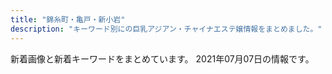```yaml
---
title: "錦糸町・亀戸・新小岩"
description: "キーワード別にの巨乳アジアン・チャイナエステ嬢情報をまとめました。"
---
```


新着画像と新着キーワードをまとめています。
2021年07月07日の情報です。

<DmmAffiliateIns />
<KeywordTable
  shops={
    [
    {
        "url": "http://miyabi-aroma.xyz/",
        "keywords": {
            "C": 7
        },
        "name": "\u685c",
        "img_links": [
            "http://miyabi-aroma.xyz/images/3/1.jpg",
            "http://miyabi-aroma.xyz/images/staff/3/ami.jpg",
            "http://miyabi-aroma.xyz/images/index-rose_13.png",
            "http://miyabi-aroma.xyz/images/staff/3/miya2.jpg",
            "http://miyabi-aroma.xyz/images/staff/3/yaya1.jpg",
            "http://miyabi-aroma.xyz/images/index-rose_02.png",
            "http://miyabi-aroma.xyz/images/nav/nav-staff.jpg",
            "http://miyabi-aroma.xyz/images/staff/3/rina.jpg",
            "http://miyabi-aroma.xyz/images/staff/3/yaya2.jpg",
            "http://miyabi-aroma.xyz/images/staff/3/ami2.jpg",
            "http://miyabi-aroma.xyz/images/staff/3/miya.jpg",
            "http://miyabi-aroma.xyz/images/index-rose_09.png",
            "http://miyabi-aroma.xyz/images/11.png",
            "http://miyabi-aroma.xyz/images/staff/3/kiki2.jpg",
            "http://miyabi-aroma.xyz/images/index-rose_04.png",
            "http://miyabi-aroma.xyz/images/nav/nav-job.jpg",
            "http://miyabi-aroma.xyz/images/shishu/se2.jpg",
            "http://miyabi-aroma.xyz/images/nav/nav-sys.jpg",
            "http://miyabi-aroma.xyz/images/staff/3/yami.jpg",
            "http://miyabi-aroma.xyz/images/3/2.jpg",
            "http://miyabi-aroma.xyz/images/staff/3/kiki.jpg",
            "http://miyabi-aroma.xyz/images/1801706901.jpg",
            "http://miyabi-aroma.xyz/images/shishu/se1.jpg",
            "http://miyabi-aroma.xyz/images/index-rose_07.png",
            "http://miyabi-aroma.xyz/images/staff/3/rina2.jpg",
            "http://miyabi-aroma.xyz/images/nav/nav-info.jpg"
        ],
        "station": "JR\u4e80\u6238\u99c5\u6771\u53e3"
    },
    {
        "name": "\u7652\u3057\u306e\u68ee",
        "station": "\u9752\u7825\u99c5",
        "img_links": [
            "http://iyasimori.jpest.net/uploads//sites/37/2021/01/top.jpg",
            "http://iyasimori.jpest.net/uploads//sites/37/2021/04/g1-3.jpg",
            "http://iyasimori.jpest.net/uploads//sites/37/2021/01/g2-2-150x150.jpg",
            "http://iyasimori.jpest.net/uploads//sites/37/2021/04/g1-3-150x150.jpg",
            "http://iyasimori.jpest.net/uploads//sites/37/2021/01/r5.jpg",
            "http://iyasimori.jpest.net/uploads//sites/37/2021/01/tite-staff.jpg",
            "http://iyasimori.jpest.net/uploads//sites/37/2021/01/g5-150x150.jpg",
            "http://iyasimori.jpest.net/uploads//sites/37/2021/04/g1-2-150x150.jpg",
            "http://iyasimori.jpest.net/uploads//sites/37/2021/01/a2.jpg",
            "http://iyasimori.jpest.net/uploads//sites/37/2021/01/g2-2.jpg",
            "http://iyasimori.jpest.net/uploads//sites/37/2021/01/r3-1.jpg",
            "http://iyasimori.jpest.net/uploads//sites/37/2021/01/bj_03.jpg",
            "http://iyasimori.jpest.net/uploads//sites/37/2021/01/r4-1.jpg",
            "http://iyasimori.jpest.net/uploads//sites/37/2021/01/g5.jpg",
            "http://iyasimori.jpest.net/uploads//sites/37/2021/01/g4-150x150.jpg",
            "http://iyasimori.jpest.net/uploads//sites/37/2021/01/g1-3.jpg",
            "http://iyasimori.jpest.net/uploads//sites/37/2021/01/news01.png",
            "http://iyasimori.jpest.net/uploads//sites/37/2021/04/g1-2.jpg",
            "http://iyasimori.jpest.net/uploads//sites/37/2021/01/g1-3-150x150.jpg",
            "http://iyasimori.jpest.net/uploads//sites/37/2021/01/a.jpg",
            "http://iyasimori.jpest.net/uploads//sites/37/2021/01/g3-2.jpg",
            "http://iyasimori.jpest.net/uploads//sites/37/2021/01/news03.png",
            "http://iyasimori.jpest.net/uploads//sites/37/2021/01/g3-2-150x150.jpg",
            "http://iyasimori.jpest.net/uploads//sites/37/2021/01/mobile.png",
            "http://iyasimori.jpest.net/uploads//sites/37/2021/01/r6.jpg",
            "http://iyasimori.jpest.net/uploads//sites/37/2021/01/g4.jpg"
        ],
        "url": "http://iyasimori.jpest.net/",
        "keywords": {}
    },
    {
        "name": "\u3088\u308d\u3053\u3073",
        "keywords": {},
        "img_links": [
            "http://k-yorocobi.com/images/bar-news.png",
            "http://k-yorocobi.com/pic/pic1.jpg",
            "http://k-yorocobi.com/images/footer.png",
            "http://k-yorocobi.com/images/b-tel.png",
            "http://k-yorocobi.com/images/bar-pickup.png",
            "http://k-yorocobi.com/images/bar-cam.png",
            "http://k-yorocobi.com/staff/s-yuyu.jpg",
            "http://k-yorocobi.com/pic/pic4.jpg",
            "http://k-yorocobi.com/pic/pic3.jpg",
            "http://k-yorocobi.com/images/bar-interior.png",
            "http://k-yorocobi.com/staff/s-emi.jpg",
            "http://k-yorocobi.com/pic/pic2.jpg",
            "http://k-yorocobi.com/images/c-top.png",
            "http://k-yorocobi.com/images/b-movie.png",
            "http://k-yorocobi.com/images/b-awaawa.png",
            "http://k-yorocobi.com/images/c-staff.png",
            "http://k-yorocobi.com/images/b-mobile.png",
            "http://k-yorocobi.com/images/c-interior.png",
            "http://k-yorocobi.com/images/bar-staff.png",
            "http://k-yorocobi.com/staff/s-tika.jpg",
            "http://k-yorocobi.com/images/bill.jpg",
            "http://k-yorocobi.com/staff/s-rina.jpg"
        ],
        "url": "http://k-yorocobi.com/",
        "station": "JR\u9326\u7cf8\u753a\u99c5\u5317\u53e3"
    },
    {
        "keywords": {
            "86": 1,
            "90": 2,
            "93": 1
        },
        "name": "\u30ea\u30e9\u30c3\u30af\u30b9\u306e\u68ee",
        "img_links": [
            "http://ipidiw.com/relaxnomori/images/mobile.jpg",
            "http://ipidiw.com/relaxnomori/images/tt.jpg",
            "http://ipidiw.com/relaxnomori/images/tp.png",
            "http://ipidiw.com/relaxnomori/user_data/00000017.jpg",
            "http://ipidiw.com/relaxnomori/user_data/00000019.jpg",
            "http://ipidiw.com/relaxnomori/user_data/00000020.jpg",
            "http://ipidiw.com/relaxnomori/images/rem.jpg",
            "http://ipidiw.com/relaxnomori/images/staff_t.jpg",
            "http://ipidiw.com/relaxnomori/images/interior_t.jpg",
            "http://ipidiw.com/relaxnomori/images/news.jpg",
            "http://ipidiw.com/relaxnomori/images/interior.png",
            "http://ipidiw.com/relaxnomori/user_data/00000018.jpg"
        ],
        "url": "http://ipidiw.com/relaxnomori/",
        "station": "\u68ee\u4e0b\u99c5A4\u53e3"
    },
    {
        "img_links": [
            "https://doraimon.tyo.cm/photos/sites/32/2021/04/202104280419564.jpg",
            "https://doraimon.tyo.cm/photos/sites/32/2021/03/2021032507045669.jpg",
            "https://doraimon.tyo.cm/photos/sites/32/2021/04/202104070649510.jpg",
            "https://doraimon.tyo.cm/images/link.jpg",
            "https://doraimon.tyo.cm/photos/sites/32/2021/05/2021051407405290.jpg",
            "https://doraimon.tyo.cm/photos/sites/32/2021/03/2021032301301384.jpg",
            "https://doraimon.tyo.cm/photos/sites/32/2021/06/2021061505174875.jpg",
            "https://doraimon.tyo.cm/images/staff_line.jpg",
            "https://doraimon.tyo.cm/photos/sites/32/2021/03/2021030207305994.jpg",
            "https://doraimon.tyo.cm/images/s_news.jpg",
            "https://doraimon.tyo.cm/photos/sites/32/2021/06/2021062410121924.jpg",
            "https://doraimon.tyo.cm/photos/sites/32/2021/03/2021030207304993.jpg",
            "https://doraimon.tyo.cm/photos/sites/32/2021/03/2021030207304862.jpg",
            "https://doraimon.tyo.cm/photos/sites/32/2021/03/2021031206553637.jpg",
            "https://doraimon.tyo.cm/photos/sites/32/2021/03/202103120651532.jpg",
            "https://doraimon.tyo.cm/images/top.jpg",
            "https://doraimon.tyo.cm/photos/sites/32/2021/05/2021051104372699.jpg",
            "https://doraimon.tyo.cm/images/mobile.jpg",
            "https://doraimon.tyo.cm/images/s_face.jpg",
            "https://doraimon.tyo.cm/photos/sites/32/2021/03/2021030207310114.jpg"
        ],
        "keywords": {
            "83": 3,
            "86": 3,
            "E": 2,
            "85": 3,
            "D": 10,
            "87": 3
        },
        "url": "https://doraimon.tyo.cm/",
        "station": "JR\u4e80\u6238\u99c5\u5317\u53e3",
        "name": "\u30c9\u30e9\u3048\u3082\u3093"
    },
    {
        "station": "JR\u65b0\u5c0f\u5ca9\u99c5\u5357\u53e3",
        "url": "http://y-rlx.net/",
        "name": "\u7f8e\u697d",
        "keywords": {
            "90": 1,
            "92": 1,
            "88": 1,
            "89": 1,
            "87": 1,
            "95": 2,
            "86": 2,
            "85": 1
        },
        "img_links": [
            "http://y-rlx.net/girl/05.jpg",
            "http://y-rlx.net/images/line.jpg",
            "http://y-rlx.net/images/sys_16.jpg",
            "http://y-rlx.net/images/acc_16.jpg",
            "http://y-rlx.net/images/index_12.jpg",
            "http://y-rlx.net/girl/02.jpg",
            "http://y-rlx.net/images/acc_tit01.jpg",
            "http://y-rlx.net/images/index_23.jpg",
            "http://y-rlx.net/girl/01.jpg",
            "http://y-rlx.net/girl/07a.jpg",
            "http://y-rlx.net/images/index_04.png",
            "http://y-rlx.net/images/index_14.png",
            "http://y-rlx.net/girl/08.jpg",
            "http://y-rlx.net/girl/09a.jpg",
            "http://y-rlx.net/girl/07.jpg",
            "http://y-rlx.net/images/index_13.jpg",
            "http://y-rlx.net/girl/05a.jpg",
            "http://y-rlx.net/girl/010.jpg",
            "http://y-rlx.net/images/index_08.jpg",
            "http://y-rlx.net/images/index_07.png",
            "http://y-rlx.net/images/index_10.jpg",
            "http://y-rlx.net/images/index_19.png",
            "http://y-rlx.net/girl/011.jpg",
            "http://y-rlx.net/girl/03a.jpg",
            "http://y-rlx.net/images/acc_tit.jpg",
            "http://y-rlx.net/images/acc_tit03.jpg",
            "http://y-rlx.net/images/index_09.jpg",
            "http://y-rlx.net/girl/011a.jpg",
            "http://y-rlx.net/girl/010a.jpg",
            "http://y-rlx.net/images/02.png",
            "http://y-rlx.net/images/info.png",
            "http://y-rlx.net/images/index_11.jpg",
            "http://y-rlx.net/images/index_06.png",
            "http://y-rlx.net/girl/03.jpg",
            "http://y-rlx.net/images/rex_16.jpg",
            "http://y-rlx.net/images/index_02.png",
            "http://y-rlx.net/images/03.png",
            "http://y-rlx.net/girl/p01.jpg",
            "http://y-rlx.net/images/rec.jpg",
            "http://y-rlx.net/images/index_16.png",
            "http://y-rlx.net/girl/00.jpg",
            "http://y-rlx.net/girl/06.jpg",
            "http://y-rlx.net/images/index_21.jpg",
            "http://y-rlx.net/girl/09.jpg",
            "http://y-rlx.net/images/rec_16.jpg",
            "http://y-rlx.net/images/sys.jpg",
            "http://y-rlx.net/images/staff_16.jpg",
            "http://y-rlx.net/images/01.png"
        ]
    },
    {
        "url": "https://awa-akasuri.jp/",
        "img_links": [
            "https://awa-akasuri.jp/wp-content/uploads/2020/01/rika24_1.png",
            "https://awa-akasuri.jp/wp-content/uploads/2020/01/tomo25.png",
            "https://awa-akasuri.jp/wp-content/uploads/2020/09/1_sp.png",
            "https://awa-akasuri.jp/wp-content/uploads/2020/09/movie.png",
            "https://awa-akasuri.jp/wp-content/uploads/2020/01/mika21.png",
            "https://awa-akasuri.jp/wp-content/uploads/2020/09/awawa400x400-270x174.png",
            "https://awa-akasuri.jp/wp-content/uploads/2020/09/2_sp.png",
            "https://awa-akasuri.jp/wp-content/uploads/2020/09/5_pc.png",
            "https://awa-akasuri.jp/wp-content/uploads/2020/09/1_pc.png",
            "https://awa-akasuri.jp/wp-content/uploads/2020/09/4_pc.png",
            "https://awa-akasuri.jp/wp-content/uploads/2020/09/2_pc.png",
            "https://awa-akasuri.jp/wp-content/uploads/2020/01/kokomi_1.jpg",
            "https://awa-akasuri.jp/wp-content/uploads/2020/01/yuki26.png",
            "https://awa-akasuri.jp/wp-content/uploads/2020/09/awawa400x400.png",
            "https://awa-akasuri.jp/wp-content/uploads/2020/01/mai1_1.jpg",
            "https://awa-akasuri.jp/wp-content/uploads/2020/01/yumi22.png",
            "https://awa-akasuri.jp/wp-content/uploads/2020/01/aya22.png",
            "https://awa-akasuri.jp/wp-content/uploads/2020/09/3_pc.png",
            "https://awa-akasuri.jp/wp-content/uploads/2020/09/sora.png"
        ],
        "name": "\u3042\u308f\u308f",
        "keywords": {
            "\u30bb\u30af\u30b7\u30fc": 11,
            "C": 13,
            "D": 104,
            "88": 26,
            "87": 52,
            "86": 13,
            "85": 26
        },
        "station": "JR\u9326\u7cf8\u753a\u99c5\u5357\u53e3"
    },
    {
        "keywords": {
            "D": 24,
            "88": 8,
            "C": 8,
            "86": 16,
            "G": 8,
            "87": 16
        },
        "url": "http://www.sherry.relaxjp.info/",
        "img_links": [
            "http://www.sherry.relaxjp.info/images/s_pickup.png",
            "http://www.sherry.relaxjp.info/images/s_news.png",
            "http://www.sherry.relaxjp.info/images/s_message.png",
            "http://www.sherry.relaxjp.info/images/m2.jpg",
            "http://www.sherry.relaxjp.info/images/slider-img001.jpg",
            "http://www.sherry.relaxjp.info/images/m4.jpg",
            "http://www.sherry.relaxjp.info/images/slider-img002.jpg",
            "http://www.sherry.relaxjp.info/files/003.jpg",
            "http://www.sherry.relaxjp.info/files/001.jpg",
            "http://www.sherry.relaxjp.info/images/s_top_therapist.png",
            "http://www.sherry.relaxjp.info/files/005.jpg",
            "http://www.sherry.relaxjp.info/images/m3.jpg",
            "http://www.sherry.relaxjp.info/images/m1.jpg",
            "http://www.sherry.relaxjp.info/images/m6.jpg",
            "http://www.sherry.relaxjp.info/files/004.jpg",
            "http://www.sherry.relaxjp.info/files/002.jpg"
        ],
        "name": "SHERRY",
        "station": "JR\u9326\u7cf8\u753a\u99c5\u5357\u53e3"
    },
    {
        "name": "\u96c5\u82b3",
        "station": "JR\u65b0\u5c0f\u5ca9\u99c5\u5357\u53e3",
        "url": "http://www.o-miyabi.com/",
        "keywords": {
            "D": 4,
            "89": 6,
            "98": 2,
            "85": 4,
            "84": 2,
            "C": 12,
            "86": 2,
            "H": 2
        },
        "img_links": [
            "http://www.o-miyabi.com/images/upload/thumb/db15ea2226867103.jpg",
            "http://www.o-miyabi.com/s/images/t3.jpg",
            "http://www.o-miyabi.com/s/uploads/06.jpg",
            "http://www.o-miyabi.com/s/images/service_03.png",
            "http://www.o-miyabi.com/images/info.jpg",
            "http://www.o-miyabi.com/images/rec_09.jpg",
            "http://www.o-miyabi.com/s/uploads/04.jpg",
            "http://www.o-miyabi.com/images/index_06.jpg",
            "http://www.o-miyabi.com/images/index_10.jpg",
            "http://www.o-miyabi.com/s/images/slider/1.jpg",
            "http://www.o-miyabi.com/images/index_01.jpg",
            "http://www.o-miyabi.com/images/upload/thumb/0dc07af1006255fa.jpg",
            "http://www.o-miyabi.com/s/images/slider/2.jpg",
            "http://www.o-miyabi.com/images/index_02.jpg",
            "http://www.o-miyabi.com/images/index_03.jpg",
            "http://www.o-miyabi.com/images/index_16.jpg",
            "http://www.o-miyabi.com/s/images/top_2.jpg",
            "http://www.o-miyabi.com/images/staff_09.jpg",
            "http://www.o-miyabi.com/s/images/slider/next.png",
            "http://www.o-miyabi.com/s/images/tel.png",
            "http://www.o-miyabi.com/images/index_07.jpg",
            "http://www.o-miyabi.com/s/uploads/07.jpg",
            "http://www.o-miyabi.com/images/index_05.jpg",
            "http://www.o-miyabi.com/s/images/service_01.png",
            "http://www.o-miyabi.com/s/images/t2.jpg",
            "http://www.o-miyabi.com/s/image/nav_hotel.png",
            "http://www.o-miyabi.com/images/upload/thumb/6d7987cae648e809.jpg",
            "http://www.o-miyabi.com/images/index_09.jpg",
            "http://www.o-miyabi.com/s/images/iphone.png",
            "http://www.o-miyabi.com/s/images/slider/3.jpg",
            "http://www.o-miyabi.com/images/upload/thumb/6fceb6aef71115ac.jpg",
            "http://www.o-miyabi.com/s/uploads/01.jpg",
            "http://www.o-miyabi.com/images/upload/thumb/51d074f8f9cdb905.jpg",
            "http://www.o-miyabi.com/images/index_19.jpg",
            "http://www.o-miyabi.com/images/movie_09.jpg",
            "http://www.o-miyabi.com/images/index_13.jpg",
            "http://www.o-miyabi.com/s/images/pc.png",
            "http://www.o-miyabi.com/s/image/nav_manga.png",
            "http://www.o-miyabi.com/images/upload/thumb/0981f77ac0a1e07f.jpg",
            "http://www.o-miyabi.com/images/upload/thumb/928147996b3538a2.jpg",
            "http://www.o-miyabi.com/images/rec.jpg",
            "http://www.o-miyabi.com/s/image/nav_top.png",
            "http://www.o-miyabi.com/s/uploads/02.jpg",
            "http://www.o-miyabi.com/s/images/t1.jpg",
            "http://www.o-miyabi.com/images/upload/thumb/7713de024ddc43e7.jpg",
            "http://www.o-miyabi.com/s/images/slider/prev.png",
            "http://www.o-miyabi.com/images/upload/thumb/57af63e7ff71466b.jpg",
            "http://www.o-miyabi.com/images/index_14.jpg",
            "http://www.o-miyabi.com/images/info_09.jpg",
            "http://www.o-miyabi.com/s/image/nav_topics.png",
            "http://www.o-miyabi.com/s/image/nav_sys.png",
            "http://www.o-miyabi.com/s/image/nav_cast.png",
            "http://www.o-miyabi.com/images/upload/thumb/301c9a35b11a384f.jpg",
            "http://www.o-miyabi.com/images/upload/thumb/ee1f5473198d928e.jpg",
            "http://www.o-miyabi.com/s/uploads/03.jpg",
            "http://www.o-miyabi.com/images/index_18.jpg",
            "http://www.o-miyabi.com/images/upload/thumb/1a8371be7358f1df.jpg",
            "http://www.o-miyabi.com/s/images/okubokomachi.jpg",
            "http://www.o-miyabi.com/images/upload/thumb/04d21d82d11bc049.jpg",
            "http://www.o-miyabi.com/images/upload/thumb/72ffa1fb925d394b.jpg",
            "http://www.o-miyabi.com/images/upload/thumb/0c5cf3b504009aac.jpg",
            "http://www.o-miyabi.com/girl/01.jpg",
            "http://www.o-miyabi.com/images/upload/thumb/a94688ee4d8e03ad.jpg",
            "http://www.o-miyabi.com/images/info_02.jpg",
            "http://www.o-miyabi.com/images/index_04.jpg",
            "http://www.o-miyabi.com/s/uploads/08.jpg",
            "http://www.o-miyabi.com/images/upload/thumb/e12bb065f2380463.jpg",
            "http://www.o-miyabi.com/s/images/service_07.png",
            "http://www.o-miyabi.com/images/upload/thumb/3074da3acdacd1a3.jpg"
        ]
    },
    {
        "url": "http://harunohana.jpest.net/",
        "img_links": [
            "http://harunohana.jpest.net/uploads//sites/38/2021/02/c1.jpg",
            "http://harunohana.jpest.net/uploads//sites/38/2021/04/g5.jpg",
            "http://harunohana.jpest.net/uploads//sites/38/elementor/thumbs/g2-p3mbcgd30zwwmzmmj2u1yl6l7q6iyltkocswnxcbm8.jpg",
            "http://harunohana.jpest.net/uploads//sites/38/2021/02/news-tit.png",
            "http://harunohana.jpest.net/uploads//sites/38/2021/02/c2.jpg",
            "http://harunohana.jpest.net/uploads//sites/38/2021/02/mobile-tit.png",
            "http://harunohana.jpest.net/uploads//sites/38/2021/02/c3.jpg",
            "http://harunohana.jpest.net/uploads//sites/38/2021/02/top-3.png",
            "http://harunohana.jpest.net/uploads//sites/38/elementor/thumbs/g3-p3mbdh0sfjb37s5dl0oi5txkdr5uasv3te8udptyvk.jpg",
            "http://harunohana.jpest.net/uploads//sites/38/2021/03/g5.jpg",
            "http://harunohana.jpest.net/uploads//sites/38/2021/03/g2.jpg",
            "http://harunohana.jpest.net/uploads//sites/38/2021/02/xian.jpg",
            "http://harunohana.jpest.net/uploads//sites/38/2021/03/g1.jpg",
            "http://harunohana.jpest.net/uploads//sites/38/elementor/thumbs/g5-p5qga8zeagwf7efovdavelljg7lsn1y4eanjgcq0uo.jpg",
            "http://harunohana.jpest.net/uploads//sites/38/2021/02/pick-tit.png",
            "http://harunohana.jpest.net/uploads//sites/38/2021/02/mobile.jpg",
            "http://harunohana.jpest.net/uploads//sites/38/2021/03/1.jpg",
            "http://harunohana.jpest.net/uploads//sites/38/elementor/thumbs/c3-p3a4c1sf6l483iry9r6rlk4mpn8la6sbxgemvolfd4.jpg",
            "http://harunohana.jpest.net/uploads//sites/38/2021/02/c6.jpg",
            "http://harunohana.jpest.net/uploads//sites/38/2021/02/tel_info.png",
            "http://harunohana.jpest.net/uploads//sites/38/2021/02/ditiao-1.png",
            "http://harunohana.jpest.net/uploads//sites/38/elementor/thumbs/g1-p3mbbo5xbyuayorl3qn8vsare61ijopmkh8c9mi4sw.jpg",
            "http://harunohana.jpest.net/uploads//sites/38/elementor/thumbs/c2-p3a4by12f8z2t2xevpk9bl2sc3r4fedekxsoykr020.jpg",
            "http://harunohana.jpest.net/uploads//sites/38/elementor/thumbs/g4-p3mbec1gp2hjuwwbjw36y43rzgwycta8xnrv7ujz68.jpg",
            "http://harunohana.jpest.net/uploads//sites/38/2021/02/info-tit.png",
            "http://harunohana.jpest.net/uploads//sites/38/2021/02/tel_top.png",
            "http://harunohana.jpest.net/uploads//sites/38/elementor/thumbs/c1-p3a4bw5e1kwi5v056or06ljv5c0e005xwohq00tseg.jpg",
            "http://harunohana.jpest.net/uploads//sites/38/2021/02/tel_staff.png",
            "http://harunohana.jpest.net/uploads//sites/38/elementor/thumbs/c5-p3a4c3o3k96sqqp7ys00qjnjwezbpkzslpplu8in0o.jpg",
            "http://harunohana.jpest.net/uploads//sites/38/2021/02/c5.jpg",
            "http://harunohana.jpest.net/uploads//sites/38/2021/02/staff-tit.png",
            "http://harunohana.jpest.net/uploads//sites/38/2021/03/g3.jpg",
            "http://harunohana.jpest.net/uploads//sites/38/2021/02/c4.jpg",
            "http://harunohana.jpest.net/uploads//sites/38/2021/02/tel_pickup.png"
        ],
        "station": "JR\u9326\u7cf8\u753a\u5357\u53e3",
        "keywords": {
            "C": 12
        },
        "name": "\u6625\u306e\u82b1"
    },
    {
        "img_links": [
            "http://www.sh-yuki.work/images/top.png",
            "http://www.sh-yuki.work/uploads/191227/1-19122F94110460.jpg",
            "http://www.sh-yuki.work/images/lanmu2.jpg",
            "http://www.sh-yuki.work/uploads/200618/1-20061Q633094V.jpg",
            "http://www.sh-yuki.work/uploads/190105/1-1Z105143921224.jpg",
            "http://www.sh-yuki.work/images/lanmu4.jpg",
            "http://www.sh-yuki.work/uploads/200618/1-20061Q6342Y06.jpg",
            "http://www.sh-yuki.work/uploads/191221/1-191221111A3123.jpg",
            "http://www.sh-yuki.work/uploads/190105/1-1Z105143R9539.jpg",
            "http://www.sh-yuki.work/uploads/200218/1-20021Q3591A57.jpg",
            "http://www.sh-yuki.work/uploads/210607/1-21060F93SS40.jpg",
            "http://www.sh-yuki.work/images/1.jpg",
            "http://www.sh-yuki.work/uploads/191104/1-1911041I124915.jpg",
            "http://www.sh-yuki.work/uploads/191021/1-19102116361I39.jpg",
            "http://www.sh-yuki.work/uploads/191202/1-191202154021200.jpg",
            "http://www.sh-yuki.work/uploads/200127/1-20012G02404310.jpg",
            "http://www.sh-yuki.work/uploads/210607/1-21060F93RT17.jpg",
            "http://www.sh-yuki.work/uploads/201214/1-20121416231WV.jpg",
            "http://www.sh-yuki.work/uploads/191006/1-191006105P61Z.jpg",
            "http://www.sh-yuki.work/uploads/191006/1-191006105IM24.jpg",
            "http://www.sh-yuki.work/uploads/200218/1-20021Q359301Q.jpg",
            "http://www.sh-yuki.work/uploads/190105/1-1Z1051440193X.jpg",
            "http://www.sh-yuki.work/images/lanmu3.jpg",
            "http://www.sh-yuki.work/uploads/201215/1-201215145200113.jpg",
            "http://www.sh-yuki.work/uploads/200620/1-200620154311K4.jpg",
            "http://www.sh-yuki.work/uploads/190105/1-1Z105143940E6.jpg",
            "http://www.sh-yuki.work/images/room1.jpg",
            "http://www.sh-yuki.work/uploads/200713/1-200G3110344421.jpg",
            "http://www.sh-yuki.work/images/mobile.jpg",
            "http://www.sh-yuki.work/uploads/210216/1-210216154445506.jpg",
            "http://www.sh-yuki.work/images/end.png",
            "http://www.sh-yuki.work/uploads/200620/1-20062015425B54.jpg",
            "http://www.sh-yuki.work/images/nbj2.jpg",
            "http://www.sh-yuki.work/images/s_staff.jpg",
            "http://www.sh-yuki.work/uploads/201214/1-201214162100347.jpg",
            "http://www.sh-yuki.work/uploads/201215/1-201215145153M4.jpg",
            "http://www.sh-yuki.work/images/s_news.jpg",
            "http://www.sh-yuki.work/images/room2.jpg",
            "http://www.sh-yuki.work/uploads/200713/1-200G3125135C2.jpg",
            "http://www.sh-yuki.work/uploads/190110/1-1Z110093529363.png",
            "http://www.sh-yuki.work/uploads/191227/1-19122F93911958.jpg",
            "http://www.sh-yuki.work/uploads/210216/1-210216154459443.jpg",
            "http://www.sh-yuki.work/uploads/200110/1-20011013245Y49.jpg",
            "http://www.sh-yuki.work/images/lanmu5.jpg",
            "http://www.sh-yuki.work/uploads/191028/1-19102Q03S5a4.jpg",
            "http://www.sh-yuki.work/images/room3.jpg",
            "http://www.sh-yuki.work/images/room4.jpg"
        ],
        "station": "JR\u5c0f\u5ca9\u99c5\u5317\u53e3",
        "url": "http://www.sh-yuki.work/",
        "name": "\u3086\u304d",
        "keywords": {
            "D": 18,
            "89": 2,
            "86": 14,
            "88": 2
        }
    },
    {
        "img_links": [
            "http://www.es-raku.link/images/tel.jpg",
            "http://www.es-raku.link/images/3.jpg",
            "http://www.es-raku.link/images/menu/staff.png",
            "http://www.es-raku.link/img/ayaka1.jpg",
            "http://www.es-raku.link/images/int2.png",
            "http://www.es-raku.link/images/interior_t.png",
            "http://www.es-raku.link/staff/ayaka.jpg",
            "http://www.es-raku.link/staff/riri.jpg",
            "http://www.es-raku.link/img/lucky1.jpg",
            "http://www.es-raku.link/images/2.jpg",
            "http://www.es-raku.link/img/ruru1.jpg",
            "http://www.es-raku.link/images/8.jpg",
            "http://www.es-raku.link/staff/ruru.jpg",
            "http://www.es-raku.link/images/news.jpg",
            "http://www.es-raku.link/images/7.jpg",
            "http://www.es-raku.link/images/menu/top.png",
            "http://www.es-raku.link/images/r1.jpg",
            "http://www.es-raku.link/staff/lucky.jpg",
            "http://www.es-raku.link/images/rtel.jpg",
            "http://www.es-raku.link/img/riri1.jpg",
            "http://www.es-raku.link/images/sys1.jpg",
            "http://www.es-raku.link/staff/kaori.jpg",
            "http://www.es-raku.link/img/mai1.jpg",
            "http://www.es-raku.link/staff/mai.jpg",
            "http://www.es-raku.link/img/yuki1.jpg",
            "http://www.es-raku.link/images/line.png",
            "http://www.es-raku.link/images/r2.jpg",
            "http://www.es-raku.link/images/head.png",
            "http://www.es-raku.link/images/int1.png",
            "http://www.es-raku.link/images/mobile.jpg",
            "http://www.es-raku.link/images/9.jpg",
            "http://www.es-raku.link/images/6.jpg",
            "http://www.es-raku.link/images/menu/interior.png",
            "http://www.es-raku.link/images/staff_t.png",
            "http://www.es-raku.link/img/kaori1.jpg",
            "http://www.es-raku.link/images/1.jpg",
            "http://www.es-raku.link/images/list.jpg",
            "http://www.es-raku.link/staff/yuki.jpg"
        ],
        "station": "JR\u9326\u7cf8\u753a\u99c5\u5357\u53e3",
        "name": "Lucky\uff5e\u30e9\u30c3\u30ad\u30fc\uff5e",
        "keywords": {},
        "url": "http://www.es-raku.link/"
    },
    {
        "url": "http://iyashi.sweet-relaxation.com/",
        "img_links": [
            "http://iyashi.sweet-relaxation.com/img/treatment/ashitsubo-01.jpg",
            "http://iyashi.sweet-relaxation.com/img/cast/olive-03.jpg",
            "http://iyashi.sweet-relaxation.com/img/slick/sl-2.jpg",
            "http://iyashi.sweet-relaxation.com/img/slick/sl-5.jpg",
            "http://iyashi.sweet-relaxation.com/img/slick/sl-7.jpg",
            "http://iyashi.sweet-relaxation.com/img/cast/yaya-01.jpg",
            "http://iyashi.sweet-relaxation.com/img/cast/nana-02.jpg",
            "http://iyashi.sweet-relaxation.com/img/treatment/aroma-01.jpg",
            "http://iyashi.sweet-relaxation.com/img/cast/eri-03.jpg",
            "http://iyashi.sweet-relaxation.com/img/slick/sl-6.jpg",
            "http://iyashi.sweet-relaxation.com/img/cast/nana-01.jpg",
            "http://iyashi.sweet-relaxation.com/img/cast/nana-03.jpg",
            "http://iyashi.sweet-relaxation.com/img/cast/olive-02.jpg",
            "http://iyashi.sweet-relaxation.com/img/cast/yaya-02.jpg",
            "http://iyashi.sweet-relaxation.com/img/cast/yaya-03.jpg",
            "http://iyashi.sweet-relaxation.com/img/cast/olive-01.jpg",
            "http://iyashi.sweet-relaxation.com/img/slick/sl-4.jpg",
            "http://iyashi.sweet-relaxation.com/img/cast/ran-01.jpg",
            "http://iyashi.sweet-relaxation.com/img/cast/ran-02.jpg",
            "http://iyashi.sweet-relaxation.com/img/cast/eri-01.jpg",
            "http://iyashi.sweet-relaxation.com/img/cast/ran-03.jpg",
            "http://iyashi.sweet-relaxation.com/img/slick/sl-3.jpg",
            "http://iyashi.sweet-relaxation.com/img/cast/eri-02.jpg",
            "http://iyashi.sweet-relaxation.com/img/slick/sl-1.jpg",
            "http://iyashi.sweet-relaxation.com/img/treatment/body-01.jpg"
        ],
        "station": "JR\u4e80\u6238\u99c5\u6771\u53e3",
        "keywords": {},
        "name": "\u7652 IYASHI"
    },
    {
        "name": "\u30cf\u30ca",
        "keywords": {
            "85": 2,
            "C": 13
        },
        "img_links": [
            "http://rettryout.xyz/uploads/181218/1-1Q21R10626151.png",
            "http://rettryout.xyz/uploads/210605/1-210605154440Z8.jpg",
            "http://rettryout.xyz/uploads/181218/1-1Q21R106025N.png",
            "http://rettryout.xyz/uploads/210601/1-210601154226451.jpg",
            "http://rettryout.xyz/uploads/210615/1-210615152531494.jpg",
            "http://rettryout.xyz/uploads/210601/1-2106011543122X.jpg",
            "http://rettryout.xyz/uploads/181218/1-1Q21R10G3C3.png",
            "http://rettryout.xyz/uploads/210602/1-2106021J019609.jpg",
            "http://rettryout.xyz/uploads/210601/1-21060114292J51.jpg",
            "http://rettryout.xyz/uploads/210615/1-210615152540K5.jpg",
            "http://rettryout.xyz/uploads/181218/1-1Q21R10649544.png",
            "http://rettryout.xyz/images/end.png",
            "http://rettryout.xyz/uploads/210605/1-210605154451934.jpg",
            "http://rettryout.xyz/images/top-sp.png",
            "http://rettryout.xyz/uploads/210601/1-210601154925960.jpg",
            "http://rettryout.xyz/uploads/210601/1-210601142SNb.jpg"
        ],
        "url": "http://rettryout.xyz/",
        "station": "JR\u65b0\u5c0f\u5ca9\u99c5\u5357\u53e3"
    },
    {
        "name": "\u7652",
        "keywords": {
            "D": 12,
            "C": 12,
            "86": 12,
            "87": 12
        },
        "station": "JR\u65b0\u5c0f\u5ca9\u99c5\u5317\u53e3",
        "url": "http://www.iyashi.estjpn.com/",
        "img_links": [
            "http://www.iyashi.estjpn.com/images/top.jpg",
            "http://www.iyashi.estjpn.com/images/sp_tit_therapist.png",
            "http://www.iyashi.estjpn.com/files/002.jpg",
            "http://www.iyashi.estjpn.com/images/img_tel.png",
            "http://www.iyashi.estjpn.com/images/tit_new.png",
            "http://www.iyashi.estjpn.com/files/004.jpg",
            "http://www.iyashi.estjpn.com/images/tit_therapist.png",
            "http://www.iyashi.estjpn.com/images/sp_top.jpg",
            "http://www.iyashi.estjpn.com/files/003.jpg",
            "http://www.iyashi.estjpn.com/files/001.jpg",
            "http://www.iyashi.estjpn.com/images/maining.jpg",
            "http://www.iyashi.estjpn.com/images/sp_tit_new.png"
        ]
    },
    {
        "keywords": {},
        "img_links": [],
        "station": "JR\u5c0f\u5ca9\u99c5\u5317\u53e3",
        "url": "http://mariabella.ies.fun/",
        "name": "\u30de\u30ea\u30a2\u30d9\u30fc\u30e9"
    },
    {
        "station": "JR\u9326\u7cf8\u753a\u99c5\u5357\u53e3",
        "name": "Cherry",
        "keywords": {},
        "url": "http://cherry-esthe.com/",
        "img_links": [
            "http://dccompanyqoo10.cafe24.com/tiffany/images/common/header.png",
            "http://dccompanyqoo10.cafe24.com/tiffany/images/top/store_bg.png",
            "http://dccompanyqoo10.cafe24.com/tiffany/images/store/store.png"
        ]
    },
    {
        "station": "JR\u5c0f\u5ca9\u99c5\u5317\u53e3",
        "keywords": {
            "E": 18,
            "G": 9
        },
        "img_links": [
            "http://biwert.xyz/templets/default/picture/news.jpg",
            "http://biwert.xyz/templets/default/picture/rec1.png",
            "http://biwert.xyz/templets/default/picture/staff_t.jpg",
            "http://biwert.xyz/uploads/201003/1-2010031G35C32.jpg",
            "http://biwert.xyz/uploads/allimg/180620/1-1P6201013133b.jpg",
            "http://biwert.xyz/uploads/201003/1-2010031G415110.jpg",
            "http://biwert.xyz/uploads/201109/1-201109141105216.jpg",
            "http://biwert.xyz/uploads/180620/1-1P620101629244.png",
            "http://biwert.xyz/uploads/201006/1-2010061F032C0.jpg",
            "http://biwert.xyz/uploads/180620/1-1P62010154K00.png",
            "http://biwert.xyz/uploads/180620/1-1P62010193X63.jpg",
            "http://biwert.xyz/uploads/201003/1-2010031G432629.jpg",
            "http://biwert.xyz/images/1-1P621101232H4.png",
            "http://biwert.xyz/uploads/201003/1-2010031G3421X.jpg",
            "http://biwert.xyz/templets/default/picture/head.jpg",
            "http://biwert.xyz/uploads/201006/1-2010061A941445.jpg",
            "http://biwert.xyz/uploads/allimg/180620/1-1P620101640O8.png",
            "http://biwert.xyz/templets/default/picture/interior_t.jpg",
            "http://biwert.xyz/uploads/201007/1-20100G4464b26.jpg"
        ],
        "name": "\u4e00\u6642",
        "url": "http://biwert.xyz/"
    },
    {
        "station": "JR\u4e80\u6238\u99c5\u5317\u53e3",
        "name": "\u6fc0\u5b89\u30ae\u30e3\u30eb\u30ba",
        "url": "http://gyaruzu.este.work/",
        "img_links": [
            "http://gyaruzu.este.work/icon2.png",
            "http://gyaruzu.este.work/2/uploadimg/1623314226.jpeg",
            "http://gyaruzu.este.work/2/uploadimg/1621394318.jpeg",
            "http://gyaruzu.este.work/2/uploadimg/1621394016.jpeg",
            "http://gyaruzu.este.work/2/uploadimg/1623313886.jpeg",
            "http://gyaruzu.este.work/2/uploadimg/1622985748.jpeg",
            "http://gyaruzu.este.work/2/uploadimg/1623313809.jpeg",
            "http://gyaruzu.este.work/2/uploadimg/1623313976.jpeg",
            "http://gyaruzu.este.work/2/uploadimg/1623314147.jpeg",
            "http://gyaruzu.este.work/loader.png"
        ],
        "keywords": {
            "88": 6,
            "90": 3,
            "89": 10,
            "85": 3
        }
    },
    {
        "img_links": [
            "https://kameido-massage.com/2020/07/17/mika-s1.jpg",
            "https://kameido-massage.com/icon/twitter.png",
            "https://kameido-massage.com/images/top2.jpg",
            "https://kameido-massage.com/2019/11/02/yuka-s1.jpg",
            "https://kameido-massage.com/room/room-l3.jpg",
            "https://kameido-massage.com/images/clear.png",
            "https://kameido-massage.com/button/blog.png",
            "https://kameido-massage.com/icon/facebook.png",
            "https://kameido-massage.com/2020/05/15/kazumi-s1.jpg",
            "https://kameido-massage.com/images/flower.png",
            "https://kameido-massage.com/staff/yuna-s1.jpg",
            "https://kameido-massage.com/staff/nana-l1.jpg",
            "https://kameido-massage.com/button/home.png",
            "https://kameido-massage.com/images/header3.png",
            "https://kameido-massage.com/images/top1.jpg",
            "https://kameido-massage.com/room/room-l5.jpg",
            "https://kameido-massage.com/staff/yuki-l1.jpg",
            "https://kameido-massage.com/staff/yuki-s1.jpg",
            "https://kameido-massage.com/icon/line.png",
            "https://kameido-massage.com/images/top3.jpg",
            "https://kameido-massage.com/room/room-l1.jpg",
            "https://kameido-massage.com/icon/yelp.png",
            "https://kameido-massage.com/images/main-top.jpg",
            "https://scdn.line-apps.com/n/line_add_friends/btn/ja.png",
            "https://kameido-massage.com/images/footer-r.png",
            "https://kameido-massage.com/2021/07/07/riri-s1.jpg",
            "https://kameido-massage.com/staff/aki-s1.jpg",
            "https://kameido-massage.com/2020/03/28/nana-s1.jpg",
            "https://kameido-massage.com/staff/riri-s1.jpg",
            "https://kameido-massage.com/2019/12/25/mika-s1.jpg",
            "https://kameido-massage.com/2021/03/23/aki-s1.jpg",
            "https://kameido-massage.com/staff/riri-l1.jpg",
            "https://kameido-massage.com/2021/04/28/yuna-s1.jpg",
            "https://kameido-massage.com/menu/blog.png",
            "https://kameido-massage.com/menu/staff.png",
            "https://kameido-massage.com/link/mens-esthe.png",
            "https://kameido-massage.com/images/footer-l.png",
            "https://kameido-massage.com/room/room-l4.jpg",
            "https://kameido-massage.com/images/qrcode.png",
            "https://kameido-massage.com/room/room-l6.jpg",
            "https://kameido-massage.com/staff/yuna-l1.jpg",
            "https://kameido-massage.com/staff/nana-s1.jpg",
            "https://kameido-massage.com/2019/10/29/yuri-s1.jpg",
            "https://kameido-massage.com/staff/aki-l1.jpg",
            "https://kameido-massage.com/menu/home.png",
            "https://kameido-massage.com/2019/11/10/erika-s1.jpg",
            "https://kameido-massage.com/room/room-l2.jpg",
            "https://kameido-massage.com/button/staff.png",
            "https://kameido-massage.com/images/main-sp.jpg",
            "https://kameido-massage.com/menu/info.png",
            "https://kameido-massage.com/images/main-small.jpg"
        ],
        "station": "JR\u4e80\u6238\u99c5\u5317\u53e3",
        "url": "https://kameido-massage.com/",
        "name": "\u842c\u751f\u697c",
        "keywords": {}
    },
    {
        "url": "https://www.yitigo.work/",
        "img_links": [
            "https://www.yitigo.work/images/staff/hani.png",
            "https://www.yitigo.work/images/home/staff_02.jpg",
            "https://www.yitigo.work/images/home/index_09.png",
            "https://www.yitigo.work/images/home/staff_01.jpg",
            "https://www.yitigo.work/images/staff/hana.png",
            "https://www.yitigo.work/images/top_flash_02.jpg",
            "https://www.yitigo.work/images/top_flash_01.jpg",
            "https://www.yitigo.work/images/staff/mayu.png",
            "https://www.yitigo.work/images/home/index_10.png",
            "https://www.yitigo.work/images/home/index_13.png",
            "https://www.yitigo.work/images/staff/hana1.jpg",
            "https://www.yitigo.work/images/home/index_tel.png",
            "https://www.yitigo.work/images/top_04.png",
            "https://www.yitigo.work/images/home/index_19.png",
            "https://www.yitigo.work/images/home/index_05.png",
            "https://www.yitigo.work/images/staff/staff_03.png",
            "https://www.yitigo.work/images/staff/riri1.jpg",
            "https://www.yitigo.work/images/page_top.png",
            "https://www.yitigo.work/images/staff/riri.png",
            "https://www.yitigo.work/images/headerParts01.png",
            "https://www.yitigo.work/images/home/index_01.png",
            "https://www.yitigo.work/images/home/staff_04.jpg",
            "https://www.yitigo.work/images/home/index_06.png",
            "https://www.yitigo.work/images/home/index_07.png",
            "https://www.yitigo.work/images/staff/risa1.jpg",
            "https://www.yitigo.work/images/staff/mayu1.jpg",
            "https://www.yitigo.work/images/top_02.png",
            "https://www.yitigo.work/images/top_01.png",
            "https://www.yitigo.work/images/home/index_11.png",
            "https://www.yitigo.work/images/home/index_12.png",
            "https://www.yitigo.work/images/staff/staff_01.png",
            "https://www.yitigo.work/images/home/index_17.png",
            "https://www.yitigo.work/images/home/index_14.png",
            "https://www.yitigo.work/images/staff/hani1.jpg",
            "https://www.yitigo.work/images/home/staff_05.jpg",
            "https://www.yitigo.work/images/home/staff_03.jpg",
            "https://www.yitigo.work/images/home/index_15.png"
        ],
        "name": "\u82fa",
        "keywords": {},
        "station": "JR\u5c0f\u5ca9\u99c5\u5357\u53e3"
    },
    {
        "img_links": [
            "https://iyashinoizumi.com/wp-content/uploads/9B89E764-B754-425D-A9AC-BB5566FA6AC4-270x300.jpeg",
            "https://iyashinoizumi.com/wp-content/uploads/7208DC4D-6E47-49CE-B1C0-3607E54E114B-210x300.jpeg",
            "https://iyashinoizumi.com/wp-content/uploads/2019/06/5293C707-270F-4802-8168-1493DA07DDAE.jpeg",
            "https://iyashinoizumi.com/wp-content/uploads/0731EF09-7405-4B36-8468-B17A307EB894-e1579436226478.jpeg",
            "https://iyashinoizumi.com/wp-content/uploads/0731EF09-7405-4B36-8468-B17A307EB894.jpeg",
            "https://iyashinoizumi.com/wp-content/uploads/2019/06/momoko1.jpg",
            "https://iyashinoizumi.com/wp-content/uploads/2019/06/43D6BE9C-43F6-45C2-95E5-E775CE725D67.jpeg",
            "https://iyashinoizumi.com/wp-content/uploads/9B89E764-B754-425D-A9AC-BB5566FA6AC4.jpeg",
            "https://iyashinoizumi.com/wp-content/uploads/2019/06/001.jpg",
            "https://iyashinoizumi.com/wp-content/uploads/hiruwari.png",
            "https://iyashinoizumi.com/wp-content/uploads/7208DC4D-6E47-49CE-B1C0-3607E54E114B.jpeg",
            "https://iyashinoizumi.com/wp-content/uploads/2019/06/2DD3549C-F937-441D-B0E3-E26520ACFABD-e1559410733851.jpeg",
            "https://iyashinoizumi.com/wp-content/uploads/rin.jpg",
            "https://iyashinoizumi.com/wp-content/uploads/0731EF09-7405-4B36-8468-B17A307EB894-197x300.jpeg",
            "https://iyashinoizumi.com/wp-content/uploads/5AA02D30-2C43-42C1-BE02-48E5A5C27E91.jpeg",
            "https://iyashinoizumi.com/wp-content/uploads/5AA02D30-2C43-42C1-BE02-48E5A5C27E91-226x300.jpeg",
            "https://iyashinoizumi.com/wp-content/uploads/2019/06/50CD669B-0FFA-4734-B898-EB3D53E95C21.jpeg"
        ],
        "url": "https://iyashinoizumi.com/",
        "name": "\u7652\u3057\u306e\u6cc9",
        "keywords": {
            "\u30bb\u30af\u30b7\u30fc": 2
        },
        "station": "JR\u9326\u7cf8\u753a\u99c5\u5317\u53e3"
    },
    {
        "keywords": {
            "\u30bb\u30af\u30b7\u30fc": 1,
            "C": 12
        },
        "station": "JR\u5c0f\u5ca9\u99c5\u5357\u53e3",
        "url": "http://thaipataya.chm.jp/",
        "img_links": [
            "https://chm.jp/domains1/thaipataya/myimg/imgcom37067_sp.png",
            "https://chm.jp/domains1/thaipataya/myimg/imgcom37840_sp.jpg",
            "https://chm.jp/domains1/thaipataya/myimg/imgcom37667_sp.png",
            "https://chm.jp/domains1/thaipataya/myimg/imgcom37663_sp.jpg",
            "https://chm.jp/domains1/thaipataya/myimg/imgcom37738_sp.png",
            "https://chm.jp/domains1/thaipataya/myimg/slideimg36562_sp.jpg",
            "https://chm.jp/domains1/thaipataya/myimg/imgcom37362_sp.jpg",
            "https://chm.jp/domains1/thaipataya/myimg/imgcom36579_sp.jpg",
            "https://chm.jp/domains1/thaipataya/myimg/imgcom37069_sp.jpg",
            "https://chm.jp/domains1/thaipataya/myimg/imgcom37668_sp.png",
            "https://chm.jp/domains1/thaipataya/myimg/imgcom36618_sp.png",
            "https://chm.jp/domains1/thaipataya/myimg/slideimg36560_sp.jpg",
            "https://chm.jp/domains1/thaipataya/myimg/imgcom36566_sp.png",
            "https://chm.jp/domains1/thaipataya/myimg/imgcom37727_sp.png",
            "https://chm.jp/domains1/thaipataya/myimg/imgcom36575_sp.jpg",
            "https://chm.jp/domains1/thaipataya/myimg/imgcom36576_sp.jpg",
            "https://chm.jp/domains1/thaipataya/myimg/imgcom37726_sp.png",
            "https://chm.jp/domains1/thaipataya/myimg/imgcom36607_sp.jpg",
            "https://chm.jp/domains1/thaipataya/myimg/imgcom37833_sp.jpg",
            "https://chm.jp/domains1/thaipataya/myimg/imgcom36635_sp.jpg",
            "https://chm.jp/domains1/thaipataya/myimg/imgcom36642_sp.png",
            "https://chm.jp/domains1/thaipataya/myimg/imgcom37789_sp.png",
            "https://chm.jp/domains1/thaipataya/myimg/imgcom37359_sp.jpg",
            "http://chm.jp/img/linebutton_82x20.png",
            "https://chm.jp/domains1/thaipataya/myimg/imgcom37733_sp.png",
            "https://chm.jp/domains1/thaipataya/myimg/imgcom37664_sp.png",
            "https://chm.jp/domains1/thaipataya/myimg/imgcom37834_sp.jpg",
            "https://chm.jp/domains1/thaipataya/myimg/imgcom37839_sp.jpg",
            "https://chm.jp/domains1/thaipataya/myimg/imgcom36644_sp.jpg",
            "https://chm.jp/domains1/thaipataya/myimg/imgcom37361_sp.png",
            "https://chm.jp/domains1/thaipataya/myimg/imgcom37658_sp.png",
            "https://chm.jp/domains1/thaipataya/myimg/imgcom36633_sp.jpg",
            "https://chm.jp/domains1/thaipataya/myimg/imgcom36636_sp.jpg",
            "https://chm.jp/domains1/thaipataya/myimg/imgcom37360_sp.jpg",
            "https://chm.jp/domains1/thaipataya/myimg/imgcom36617_sp.jpg",
            "https://chm.jp/domains1/thaipataya/myimg/imgcom36604_sp.jpg",
            "https://chm.jp/domains1/thaipataya/myimg/imgcom37665_sp.jpg",
            "https://chm.jp/domains1/thaipataya/myimg/imgcom37916_sp.jpg",
            "https://chm.jp/domains1/thaipataya/myimg/imgcom37070_sp.png",
            "https://chm.jp/domains1/thaipataya/myimg/imgcom36567_sp.jpg",
            "https://chm.jp/domains1/thaipataya/myimg/imgcom37725_sp.png",
            "https://chm.jp/domains1/thaipataya/myimg/imgcom36634_sp.jpg",
            "https://chm.jp/domains1/thaipataya/myimg/imgcom37661_sp.png",
            "https://chm.jp/domains1/thaipataya/myimg/imgcom36643_sp.png",
            "https://chm.jp/domains1/thaipataya/myimg/imgcom36578_sp.jpg",
            "https://chm.jp/domains1/thaipataya/myimg/imgcom37666_sp.jpg",
            "https://chm.jp/domains1/thaipataya/myimg/imgcom36577_sp.jpg",
            "https://chm.jp/domains1/thaipataya/myimg/imgcom37914_sp.jpg",
            "https://chm.jp/domains1/thaipataya/myimg/imgcom36645_sp.jpg",
            "https://chm.jp/domains1/thaipataya/myimg/imgcom37710_sp.jpg",
            "https://chm.jp/domains1/thaipataya/myimg/imgcom37841_sp.jpg",
            "https://chm.jp/domains1/thaipataya/myimg/slideimg36561_sp.jpg",
            "https://chm.jp/domains1/thaipataya/myimg/imgcom36613_sp.jpg",
            "https://chm.jp/domains1/thaipataya/myimg/imgcom37655_sp.jpg",
            "https://chm.jp/domains1/thaipataya/myimg/imgcom37357_sp.jpg",
            "https://chm.jp/domains1/thaipataya/myimg/imgcom37913_sp.jpg",
            "https://chm.jp/domains1/thaipataya/myimg/imgcom37654_sp.jpg",
            "https://chm.jp/domains1/thaipataya/myimg/imgcom37669_sp.jpg",
            "https://chm.jp/domains1/thaipataya/myimg/imgcom37662_sp.png",
            "https://chm.jp/domains1/thaipataya/myimg/imgcom36580_sp.jpg",
            "https://chm.jp/domains1/thaipataya/myimg/imgcom37660_sp.png",
            "https://chm.jp/domains1/thaipataya/myimg/imgcom36603_sp.png",
            "https://chm.jp/domains1/thaipataya/myimg/imgcom36605_sp.jpg",
            "https://chm.jp/domains1/thaipataya/myimg/imgcom37736_sp.png",
            "https://chm.jp/domains1/thaipataya/myimg/imgcom36606_sp.jpg",
            "https://chm.jp/domains1/thaipataya/myimg/imgcom36619_sp.jpg",
            "https://chm.jp/domains1/thaipataya/myimg/imgcom36620_sp.jpg",
            "https://chm.jp/domains1/thaipataya/myimg/imgcom37734_sp.png",
            "https://chm.jp/domains1/thaipataya/myimg/imgcom37739_sp.png",
            "https://chm.jp/domains1/thaipataya/myimg/imgcom37737_sp.png",
            "https://chm.jp/domains1/thaipataya/myimg/imgcom37659_sp.png",
            "https://chm.jp/domains1/thaipataya/myimg/imgcom37915_sp.jpg",
            "https://chm.jp/domains1/thaipataya/myimg/imgcom37732_sp.png",
            "https://chm.jp/domains1/thaipataya/myimg/imgcom36581_sp.jpg",
            "https://chm.jp/domains1/thaipataya/myimg/imgcom36565_sp.jpg",
            "https://chm.jp/domains1/thaipataya/myimg/imgcom37653_sp.jpg",
            "https://chm.jp/domains1/thaipataya/myimg/imgcom37740_sp.png",
            "https://chm.jp/domains1/thaipataya/myimg/imgcom37358_sp.jpg",
            "https://chm.jp/domains1/thaipataya/myimg/imgcom36582_sp.jpg"
        ],
        "name": "\u30d1\u30bf\u30e4"
    },
    {
        "img_links": [
            "http://www.himawari-shinkoiwa.com/files/004-02.jpg",
            "http://www.himawari-shinkoiwa.com/img/ttl_info.png",
            "http://www.himawari-shinkoiwa.com/files/005-02.jpg",
            "http://www.himawari-shinkoiwa.com/images/slider/2.jpg",
            "http://www.himawari-shinkoiwa.com/img/btn_blog.png",
            "http://www.himawari-shinkoiwa.com/img/btn_side_mobile.jpg",
            "http://www.himawari-shinkoiwa.com/img/ttl_move.png",
            "http://www.himawari-shinkoiwa.com/img/pickup.jpg",
            "http://www.himawari-shinkoiwa.com/img/ttl_news.png",
            "http://www.himawari-shinkoiwa.com/files/004.jpg",
            "http://www.himawari-shinkoiwa.com/images/slider/3.jpg",
            "http://www.himawari-shinkoiwa.com/files/001.jpg",
            "http://www.himawari-shinkoiwa.com/files/001-02.jpg",
            "http://www.himawari-shinkoiwa.com/img/move.jpg",
            "http://www.himawari-shinkoiwa.com/img/goback.jpg",
            "http://www.himawari-shinkoiwa.com/img/tel.png",
            "http://www.himawari-shinkoiwa.com/images/slider/1.jpg",
            "http://www.himawari-shinkoiwa.com/files/005.jpg",
            "http://www.himawari-shinkoiwa.com/images/line.png"
        ],
        "keywords": {
            "D": 6,
            "87": 2,
            "86": 4,
            "C": 11
        },
        "url": "http://www.himawari-shinkoiwa.com/",
        "name": "\u3072\u307e\u308f\u308a",
        "station": "JR\u65b0\u5c0f\u5ca9\u99c5\u5357\u53e3"
    },
    {
        "name": "\u304d\u3089\u3089",
        "img_links": [
            "http://www.kirara.este88.com/images/m-tel.png",
            "http://www.kirara.este88.com/gals/haru1.jpg",
            "http://www.kirara.este88.com/gals/aki1.jpg",
            "http://www.kirara.este88.com/gals/miya1.jpg",
            "http://www.kirara.este88.com/images/sp-staff-list.png",
            "http://www.kirara.este88.com/images/m-foot.png",
            "http://www.kirara.este88.com/images/sp-line.png",
            "http://www.kirara.este88.com/images/info.png",
            "http://www.kirara.este88.com/gals/nana1.jpg",
            "http://www.kirara.este88.com/gals/sora1.jpg"
        ],
        "keywords": {
            "C": 6
        },
        "url": "http://www.kirara.este88.com/",
        "station": "JR\u5c0f\u5ca9\u99c5\u5357\u53e3"
    },
    {
        "url": "http://www.es-royal.click/",
        "img_links": [
            "http://www.es-royal.click/images/head.jpg",
            "http://www.es-royal.click/images/ta.jpg",
            "http://www.es-royal.click/images/news.png",
            "http://www.es-royal.click/images/8.jpg",
            "http://www.es-royal.click/images/10.jpg",
            "http://www.es-royal.click/images/s1.png",
            "http://www.es-royal.click/images/sys1.png",
            "http://www.es-royal.click/img/nana1.jpg",
            "http://www.es-royal.click/images/mobile.jpg",
            "http://www.es-royal.click/images/b2.jpg",
            "http://www.es-royal.click/images/staff_t.jpg",
            "http://www.es-royal.click/images/4.jpg",
            "http://www.es-royal.click/images/7.jpg",
            "http://www.es-royal.click/images/main_top.jpg",
            "http://www.es-royal.click/img/ruru1.jpg",
            "http://www.es-royal.click/img/ego1.jpg",
            "http://www.es-royal.click/images/int1.png",
            "http://www.es-royal.click/img/emi1.jpg",
            "http://www.es-royal.click/images/b1.jpg",
            "http://www.es-royal.click/images/5.jpg",
            "http://www.es-royal.click/images/1.jpg",
            "http://www.es-royal.click/img/momo1.jpg",
            "http://www.es-royal.click/img/miyuki1.jpg",
            "http://www.es-royal.click/img/aya1.jpg",
            "http://www.es-royal.click/images/int2.png",
            "http://www.es-royal.click/images/main_footer.jpg",
            "http://www.es-royal.click/images/6.jpg",
            "http://www.es-royal.click/images/interior_t.jpg",
            "http://www.es-royal.click/images/9.jpg",
            "http://www.es-royal.click/img/mimi1.jpg",
            "http://www.es-royal.click/img/momo2.jpg",
            "http://www.es-royal.click/images/b3.jpg"
        ],
        "name": "\u5e78\u305b",
        "station": "\u4eac\u6210\u7acb\u77f3\u99c5\u5317\u53e3",
        "keywords": {}
    },
    {
        "station": "JR\u4e80\u6238\u99c5\u5317\u53e3",
        "keywords": {
            "C": 12,
            "D": 12,
            "85": 6,
            "86": 6,
            "83": 3
        },
        "url": "http://yukinosakura.tyo.cm/",
        "img_links": [
            "http://yukinosakura.tyo.cm/images/s_news.jpg",
            "http://yukinosakura.tyo.cm/images/s_staff.jpg",
            "http://yukinosakura.tyo.cm/images/s_shedule.jpg",
            "http://yukinosakura.tyo.cm/images/room4.jpg",
            "http://yukinosakura.tyo.cm/images/mobile.jpg",
            "http://yukinosakura.tyo.cm/images/top.jpg",
            "http://yukinosakura.tyo.cm/images/room3.jpg",
            "http://yukinosakura.a2.webnavi.work/upload/sites/72/2020/04/2020040708052456.jpg",
            "http://yukinosakura.tyo.cm/images/room2.jpg",
            "http://yukinosakura.a2.webnavi.work/upload/sites/72/2020/04/2020040708052434.jpg",
            "http://yukinosakura.a2.webnavi.work/upload/sites/72/2020/04/2020040708052118.jpg",
            "http://yukinosakura.a2.webnavi.work/upload/sites/72/2020/04/2020040708052241.jpg",
            "http://yukinosakura.a2.webnavi.work/upload/sites/72/2020/04/2020040708052353.jpg",
            "http://yukinosakura.tyo.cm/images/room1.jpg"
        ],
        "name": "\u685c\u82b1"
    },
    {
        "url": "http://hani-est.xyz/",
        "img_links": [
            "http://hani-est.xyz/images/banna2.jpg",
            "http://hani-est.xyz/images/g2.jpg",
            "http://hani-est.xyz/images/g4.jpg",
            "http://hani-est.xyz/images/banna1.jpg",
            "http://hani-est.xyz/images/g6.jpg",
            "http://hani-est.xyz/images/zi-staff.png",
            "http://hani-est.xyz/images/g1.jpg",
            "http://hani-est.xyz/images/g5.jpg",
            "http://hani-est.xyz/images/zi-pri.png",
            "http://hani-est.xyz/images/zi-newface.png",
            "http://hani-est.xyz/images/zi-ao.png",
            "http://hani-est.xyz/images/new1.jpg",
            "http://hani-est.xyz/images/banna.jpg",
            "http://hani-est.xyz/images/zi-service.png",
            "http://hani-est.xyz/images/g8.jpg",
            "http://hani-est.xyz/images/a1.jpg",
            "http://hani-est.xyz/images/top.jpg"
        ],
        "station": "\u897f\u5927\u5cf6\u99c5A1\u51fa\u53e3",
        "keywords": {
            "82": 12,
            "90": 24,
            "94": 12,
            "C": 41,
            "83": 12,
            "\u4e73": 12,
            "E": 12,
            "\u5de8\u4e73": 12
        },
        "name": "\u871c\u82b1"
    },
    {
        "img_links": [
            "http://el-grande.asia/img/cast/sara-08.jpg",
            "http://el-grande.asia/img/cast/sara-05.jpg",
            "http://el-grande.asia/img/dagger.png",
            "http://el-grande.asia/img/cast/lucy-03.jpg",
            "http://el-grande.asia/img/cast/haru-04.jpg",
            "http://el-grande.asia/img/cast/sara-06.jpg",
            "http://el-grande.asia/img/cast/rey-04.jpg",
            "http://el-grande.asia/img/cast/hana-01.jpg",
            "http://el-grande.asia/img/cast/aki-02.jpg",
            "http://el-grande.asia/img/cast/hana-02.jpg",
            "http://el-grande.asia/img/cast/lucy-04.jpg",
            "http://el-grande.asia/img/cast/baby-01.jpg",
            "http://el-grande.asia/img/cast/aki-03.jpg",
            "http://el-grande.asia/img/btn_interior.png",
            "http://el-grande.asia/img/cast/shu-03.jpg",
            "http://el-grande.asia/img/cast/mai-04.jpg",
            "http://el-grande.asia/img/cast/hana-03.jpg",
            "http://el-grande.asia/img/cast/baby-02.jpg",
            "http://el-grande.asia/img/cast/aki-04.jpg",
            "http://el-grande.asia/img/cast/shu-02.jpg",
            "http://el-grande.asia/img/cast/aki-01.jpg",
            "http://el-grande.asia/img/btn_twitter.png",
            "http://el-grande.asia/img/cast/rey-02.jpg",
            "http://el-grande.asia/img/cast/baby-03.jpg",
            "http://el-grande.asia/img/interior/shower-4.jpg",
            "http://el-grande.asia/img/cast/shu-04.jpg",
            "http://el-grande.asia/img/cast/ki-02.jpg",
            "http://el-grande.asia/img/cast/rey-01.jpg",
            "http://el-grande.asia/img/cast/haru-01.jpg",
            "http://el-grande.asia/img/btn_cast.png",
            "http://el-grande.asia/img/cast/mai-01.jpg",
            "http://el-grande.asia/img/cast/haru-02.jpg",
            "http://el-grande.asia/img/btn_top.png",
            "http://el-grande.asia/img/cast/ki-01.jpg",
            "http://el-grande.asia/img/cast/lucy-02.jpg",
            "http://el-grande.asia/img/cast/shu-01.jpg",
            "http://el-grande.asia/img/cast/mai-03.jpg",
            "http://el-grande.asia/img/interior/lobby-1.jpg",
            "http://el-grande.asia/img/cast/ki-04.jpg",
            "http://el-grande.asia/img/cast/baby-04.jpg",
            "http://el-grande.asia/img/cast/ki-03.jpg",
            "http://el-grande.asia/img/cast/lucy-01.jpg",
            "http://el-grande.asia/img/interior/corridor-1.jpg",
            "http://el-grande.asia/img/cast/haru-03.jpg",
            "http://el-grande.asia/img/cast/hana-04.jpg"
        ],
        "name": "\u30a8\u30eb\u30b0\u30e9\u30f3\u30c7-elgrande-",
        "url": "http://el-grande.asia/",
        "keywords": {},
        "station": "JR\u65b0\u5c0f\u5ca9\u99c5\u5357\u53e3"
    },
    {
        "name": "\u30b9\u30c1\u30e5\u30ef\u306e\u30b9\u30de\u30a4\u30eb",
        "url": "http://kinshicho-es.xyz/",
        "keywords": {
            "C": 7
        },
        "station": "JR\u9326\u7cf8\u753a\u99c5\u5317\u53e3",
        "img_links": [
            "http://kinshicho-es.xyz/images/r4.jpg",
            "http://kinshicho-es.xyz/images/b1.jpg",
            "http://kinshicho-es.xyz/images/b2.jpg",
            "http://kinshicho-es.xyz/images/g41.jpg",
            "http://kinshicho-es.xyz/images/top.jpg",
            "http://kinshicho-es.xyz/images/left1_2_02.jpg",
            "http://kinshicho-es.xyz/images/g3.jpg",
            "http://kinshicho-es.xyz/images/g0.jpg",
            "http://kinshicho-es.xyz/images/top1.jpg",
            "http://kinshicho-es.xyz/images/r3.jpg",
            "http://kinshicho-es.xyz/images/news-tit1.jpg",
            "http://kinshicho-es.xyz/images/g5.jpg",
            "http://kinshicho-es.xyz/images/r1.jpg",
            "http://kinshicho-es.xyz/images/kanban.jpg",
            "http://kinshicho-es.xyz/images/r2.jpg",
            "http://kinshicho-es.xyz/images/g2.jpg"
        ]
    },
    {
        "url": "http://yousei.xyz/",
        "station": "JR\u4e80\u6238\u99c5\u6771\u53e3",
        "keywords": {},
        "img_links": [
            "http://yousei.xyz/images/g1.jpg",
            "http://yousei.xyz/images/g4.jpg",
            "http://yousei.xyz/images/mobile.jpg",
            "http://yousei.xyz/images/recuit.jpg",
            "http://yousei.xyz/images/r4.jpg",
            "http://yousei.xyz/images/r3.jpg",
            "http://yousei.xyz/images/g2.jpg",
            "http://yousei.xyz/images/r2.jpg",
            "http://yousei.xyz/images/g5.jpg",
            "http://yousei.xyz/images/r1.jpg",
            "http://yousei.xyz/images/g6.jpg",
            "http://yousei.xyz/images/top.png",
            "http://yousei.xyz/images/g3.jpg",
            "http://yousei.xyz/images/mob.png"
        ],
        "name": "Remoon"
    },
    {
        "station": "JR\u9326\u7cf8\u753a\u99c5",
        "url": "http://kinshichoesute.xyz/",
        "keywords": {},
        "img_links": [
            "http://kinshichoesute.xyz/img/hina2.jpg",
            "http://kinshichoesute.xyz/images/3.jpg",
            "http://kinshichoesute.xyz/img/momo1.jpg",
            "http://kinshichoesute.xyz/images/4.jpg",
            "http://kinshichoesute.xyz/staff/sora.jpg",
            "http://kinshichoesute.xyz/images/int1.png",
            "http://kinshichoesute.xyz/staff/miya.jpg",
            "http://kinshichoesute.xyz/img/risa1.jpg",
            "http://kinshichoesute.xyz/img/yu2.jpg",
            "http://kinshichoesute.xyz/staff/risa.jpg",
            "http://kinshichoesute.xyz/images/2.jpg",
            "http://kinshichoesute.xyz/images/staff_t.png",
            "http://kinshichoesute.xyz/images/6.jpg",
            "http://kinshichoesute.xyz/img/hina1.jpg",
            "http://kinshichoesute.xyz/images/sys2.jpg",
            "http://kinshichoesute.xyz/images/5.jpg",
            "http://kinshichoesute.xyz/img/sora1.jpg",
            "http://kinshichoesute.xyz/images/int2.png",
            "http://kinshichoesute.xyz/img/ayumi1.jpg",
            "http://kinshichoesute.xyz/images/8.jpg",
            "http://kinshichoesute.xyz/images/s2.jpg",
            "http://kinshichoesute.xyz/images/s1.jpg",
            "http://kinshichoesute.xyz/staff/ayumi.jpg",
            "http://kinshichoesute.xyz/images/sys3.png",
            "http://kinshichoesute.xyz/staff/karen.jpg",
            "http://kinshichoesute.xyz/images/s1.png",
            "http://kinshichoesute.xyz/img/yu1.jpg",
            "http://kinshichoesute.xyz/staff/hina.jpg",
            "http://kinshichoesute.xyz/img/momo2.jpg",
            "http://kinshichoesute.xyz/images/interior_t.png",
            "http://kinshichoesute.xyz/staff/yu.jpg",
            "http://kinshichoesute.xyz/staff/momo.jpg",
            "http://kinshichoesute.xyz/images/9.jpg",
            "http://kinshichoesute.xyz/img/miya1.jpg",
            "http://kinshichoesute.xyz/img/karen1.jpg",
            "http://kinshichoesute.xyz/images/7.jpg",
            "http://kinshichoesute.xyz/images/head.jpg",
            "http://kinshichoesute.xyz/img/karen2.jpg"
        ],
        "name": "Forever \uff5e\u30d5\u30a9\u30fc\u30a8\u30d0\u30fc\uff5e"
    },
    {
        "station": "JR\u5c0f\u5ca9\u99c5\u5317\u53e3",
        "url": "http://aria.tokyo-relaxtime.asia/",
        "img_links": [
            "http://aria.tokyo-relaxtime.asia/img/slick/st-3.jpg",
            "http://aria.tokyo-relaxtime.asia/img/cast/apple-04.jpg",
            "http://aria.tokyo-relaxtime.asia/img/cast/yumi-03.jpg",
            "http://aria.tokyo-relaxtime.asia/img/cast/rina-01.jpg",
            "http://aria.tokyo-relaxtime.asia/img/cast/yumi-02.jpg",
            "http://aria.tokyo-relaxtime.asia/img/slick/st-1.jpg",
            "http://aria.tokyo-relaxtime.asia/img/cast/rina-04.jpg",
            "http://aria.tokyo-relaxtime.asia/img/cast/risa-02.jpg",
            "http://aria.tokyo-relaxtime.asia/img/cast/risa-03.jpg",
            "http://aria.tokyo-relaxtime.asia/img/cast/coco-01.jpg",
            "http://aria.tokyo-relaxtime.asia/img/cast/nana-03.jpg",
            "http://aria.tokyo-relaxtime.asia/img/cast/apple-03.jpg",
            "http://aria.tokyo-relaxtime.asia/img/slick/st-5.jpg",
            "http://aria.tokyo-relaxtime.asia/img/cast/coco-02.jpg",
            "http://aria.tokyo-relaxtime.asia/img/interior/lobby-1.jpg",
            "http://aria.tokyo-relaxtime.asia/img/slick/st-2.jpg",
            "http://aria.tokyo-relaxtime.asia/img/slick/st-4.jpg",
            "http://aria.tokyo-relaxtime.asia/img/cast/yumi-01.jpg",
            "http://aria.tokyo-relaxtime.asia/img/cast/apple-02.jpg",
            "http://aria.tokyo-relaxtime.asia/img/cast/rina-02.jpg",
            "http://aria.tokyo-relaxtime.asia/img/cast/nana-02.jpg",
            "http://aria.tokyo-relaxtime.asia/img/cast/apple-01.jpg",
            "http://aria.tokyo-relaxtime.asia/img/cast/nana-01.jpg",
            "http://aria.tokyo-relaxtime.asia/img/cast/yumi-04.jpg",
            "http://aria.tokyo-relaxtime.asia/img/cast/coco-03.jpg",
            "http://aria.tokyo-relaxtime.asia/img/cast/risa-01.jpg",
            "http://aria.tokyo-relaxtime.asia/img/interior/corridor-1.jpg",
            "http://aria.tokyo-relaxtime.asia/img/cast/coco-04.jpg",
            "http://aria.tokyo-relaxtime.asia/img/cast/nana-04.jpg",
            "http://aria.tokyo-relaxtime.asia/img/cast/rina-03.jpg"
        ],
        "keywords": {},
        "name": "Aria\uff5e\u30a2\u30ea\u30a2\uff5e"
    },
    {
        "name": "KIRARA",
        "url": "https://kinshicho-mensesthe.net/",
        "keywords": {
            "E": 14,
            "87": 28,
            "92": 14,
            "D": 140,
            "83": 14,
            "89": 14,
            "85": 84,
            "86": 42,
            "C": 56,
            "88": 14
        },
        "img_links": [
            "https://kinshicho-mensesthe.net/staff2/kokomi-l1.jpg",
            "https://kinshicho-mensesthe.net/mens-esthe-massage/2020/10/17/moe-s1.jpg",
            "https://kinshicho-mensesthe.net/staff2/sora-s1.jpg",
            "https://kinshicho-mensesthe.net/images/main1.jpg",
            "https://kinshicho-mensesthe.net/staff2/moe-s1.jpg",
            "https://kinshicho-mensesthe.net/room/1-s.jpg",
            "https://kinshicho-mensesthe.net/staff2/saki-s1.jpg",
            "https://kinshicho-mensesthe.net/images/camp.png",
            "https://kinshicho-mensesthe.net/staff2/saki-l1.jpg",
            "https://kinshicho-mensesthe.net/images/flower.png",
            "https://kinshicho-mensesthe.net/mens-esthe-massage/2020/01/22/yuki-s1.jpg",
            "https://kinshicho-mensesthe.net/staff2/yumi-l1.jpg",
            "https://kinshicho-mensesthe.net/staff2/yumi-s1.jpg",
            "https://kinshicho-mensesthe.net/staff2/sakura-l2.jpg",
            "https://kinshicho-mensesthe.net/mens-esthe-massage/2020/02/06/satomi-s1.jpg",
            "https://kinshicho-mensesthe.net/staff2/sayaka-s1.jpg",
            "https://kinshicho-mensesthe.net/room/3-l.jpg",
            "https://kinshicho-mensesthe.net/staff2/mai-l1.jpg",
            "https://kinshicho-mensesthe.net/room/4-l.jpg",
            "https://kinshicho-mensesthe.net/staff2/sayaka-l1.jpg",
            "https://kinshicho-mensesthe.net/staff2/rui-s1.jpg",
            "https://kinshicho-mensesthe.net/room/esthe2.jpg",
            "https://kinshicho-mensesthe.net/staff2/sera-s1.jpg",
            "https://kinshicho-mensesthe.net/staff2/rika-l1.jpg",
            "https://kinshicho-mensesthe.net/button/staff.png",
            "https://kinshicho-mensesthe.net/staff2/yuki-s1.jpg",
            "https://kinshicho-mensesthe.net/images/footer-l.png",
            "https://kinshicho-mensesthe.net/staff2/satomi-l1.jpg",
            "https://kinshicho-mensesthe.net/staff2/kiki-l1.jpg",
            "https://kinshicho-mensesthe.net/staff2/sakura-s2.jpg",
            "https://kinshicho-mensesthe.net/staff2/kokomi-s1.jpg",
            "https://kinshicho-mensesthe.net/staff2/sera-l1.jpg",
            "https://kinshicho-mensesthe.net/room/2-s.jpg",
            "https://kinshicho-mensesthe.net/staff2/kiki-s1.jpg",
            "https://kinshicho-mensesthe.net/staff2/rui-l1.jpg",
            "https://kinshicho-mensesthe.net/button/blog.png",
            "https://kinshicho-mensesthe.net/staff2/yuki-l1.jpg",
            "https://kinshicho-mensesthe.net/room/3-s.jpg",
            "https://kinshicho-mensesthe.net/staff2/mai-s1.jpg",
            "https://kinshicho-mensesthe.net/mens-esthe-massage/2021/06/02/yumi-s1.jpg",
            "https://kinshicho-mensesthe.net/staff2/haruka-l1.jpg",
            "https://kinshicho-mensesthe.net/room/5-l.jpg",
            "https://kinshicho-mensesthe.net/room/6-l.jpg",
            "https://kinshicho-mensesthe.net/images/clear.png",
            "https://kinshicho-mensesthe.net/room/5-s.jpg",
            "https://kinshicho-mensesthe.net/images/main-sp.jpg",
            "https://kinshicho-mensesthe.net/images/qrcode.png",
            "https://kinshicho-mensesthe.net/button/home.png",
            "https://kinshicho-mensesthe.net/mens-esthe-massage/2021/05/30/sayaka-s1.jpg",
            "https://kinshicho-mensesthe.net/room/1-l.jpg",
            "https://kinshicho-mensesthe.net/staff2/rika-s1.jpg",
            "https://kinshicho-mensesthe.net/room/6-s.jpg",
            "https://kinshicho-mensesthe.net/room/esthe3.jpg",
            "https://kinshicho-mensesthe.net/room/esthe1.jpg",
            "https://kinshicho-mensesthe.net/staff2/haruka-s1.jpg",
            "https://kinshicho-mensesthe.net/staff2/sora-l1.jpg",
            "https://kinshicho-mensesthe.net/room/4-s.jpg",
            "https://kinshicho-mensesthe.net/room/2-l.jpg",
            "https://kinshicho-mensesthe.net/staff2/satomi-s1.jpg",
            "https://kinshicho-mensesthe.net/images/footer-r.png",
            "https://kinshicho-mensesthe.net/images/header3.png",
            "https://kinshicho-mensesthe.net/mens-esthe-massage/2020/02/06/sora-s1.jpg"
        ],
        "station": "JR\u9326\u7cf8\u753a\u99c5\u5317\u53e3"
    },
    {
        "station": "JR\u4e80\u6238\u99c5\u5317\u53e3",
        "name": "\u5c0f\u60aa\u9b54",
        "url": "https://es-koakuma.com/",
        "img_links": [
            "https://es-koakuma.com/wp-content/uploads/2018/12/212sakuma.jpg",
            "https://es-koakuma.com/wp-content/uploads/2018/12/872165sakuma.jpg",
            "https://es-koakuma.com/wp-content/themes/este/img/top-img02.png",
            "https://es-koakuma.com/wp-content/uploads/2018/12/876521sakuma.jpg",
            "https://es-koakuma.com/wp-content/themes/este/img/tel_footer.png",
            "https://es-koakuma.com/wp-content/themes/este/img/1.jpg",
            "https://es-koakuma.com/wp-content/themes/este/img/top-img01b.png",
            "https://es-koakuma.com/wp-content/themes/este/img/call.png",
            "https://es-koakuma.com/wp-content/themes/este/img/tel_header.png",
            "https://es-koakuma.com/wp-content/uploads/2020/01/87621sakuma.jpg",
            "https://es-koakuma.com/wp-content/themes/este/img/top-img01a.png",
            "https://es-koakuma.com/wp-content/themes/este/img/3.jpg",
            "https://es-koakuma.com/wp-content/themes/este/img/2.jpg",
            "https://es-koakuma.com/wp-content/themes/este/img/4.jpg"
        ],
        "keywords": {
            "E": 3,
            "D": 12
        }
    },
    {
        "name": "\u604b\u59eb",
        "url": "http://cpienakada.com/",
        "station": "JR\u4e80\u6238\u99c5\u5317\u53e3",
        "img_links": [
            "http://cpienakada.com/upload/202104/1617264919.jpg",
            "http://cpienakada.com/upload/202104/thumb/1617331988.jpg",
            "http://cpienakada.com/upload/202104/thumb/1617264788.jpg",
            "http://cpienakada.com/upload/202103/1617175559.jpg",
            "http://cpienakada.com/upload/202104/1617331988.jpg",
            "http://cpienakada.com/upload/202104/thumb_dis/1617264407.jpg",
            "http://cpienakada.com/upload/202104/thumb_dis/1617331988.jpg",
            "http://cpienakada.com/upload/202103/1617174691.jpg",
            "http://cpienakada.com/upload/202104/thumb/1617264609.jpg",
            "http://cpienakada.com/upload/images/20210331_151639.jpg",
            "http://cpienakada.com/upload/202104/thumb_dis/1617264788.jpg",
            "http://cpienakada.com/upload/202104/1617264407.jpg",
            "http://cpienakada.com/upload/202104/1617264609.jpg",
            "http://cpienakada.com/upload/202104/thumb_dis/1617264609.jpg",
            "http://cpienakada.com/upload/202104/1617264788.jpg",
            "http://cpienakada.com/upload/images/20210402_094656.jpg",
            "http://cpienakada.com/upload/images/20210331_153453.jpg",
            "http://cpienakada.com/upload/202103/1617175265.jpg",
            "http://cpienakada.com/upload/202104/thumb/1617264919.jpg",
            "http://cpienakada.com/upload/202103/1617174846.jpg",
            "http://cpienakada.com/upload/202104/thumb_dis/1617264919.jpg",
            "http://cpienakada.com/upload/images/20210331_153515.png",
            "http://cpienakada.com/upload/202104/thumb/1617264407.jpg",
            "http://cpienakada.com/upload/images/20210331_151305.jpg"
        ],
        "keywords": {
            "D": 4,
            "86": 1,
            "C": 1
        }
    }
]
}
/>
<DmmAffiliateScript />
